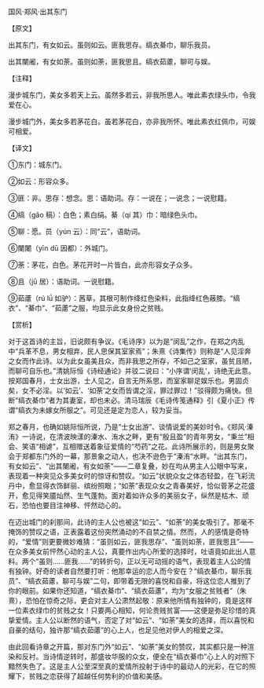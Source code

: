 

国风·郑风·出其东门

【原文】

出其东门，有女如云。虽则如云。匪我思存。缟衣綦巾，聊乐我员。

出其闉阇，有女如荼。虽则如荼，匪我思且。缟衣茹藘，聊可与娱。

【注释】

漫步城东门，美女多若天上云。虽然多若云，非我所思人。唯此素衣绿头巾，令我爱在心。

漫步城门外，美女多若茅花白。虽若茅花白，亦非我所怀。唯此素衣红佩巾，可娱可相爱。

【译文】

①东门：城东门。

②如云：形容众多。

③匪：非。思存：想念。思：语助词。存：一说在；一说念；一说慰籍。

④缟（gǎo 稿）：白色；素白绢。綦（qí 其）巾：暗绿色头巾。

⑤聊：愿。员（yún 云）：同“云”，语助词。

⑥闉闍（yīn dū 因都）：外城门。

⑦荼：茅花，白色。茅花开时一片皆白，此亦形容女子众多。

⑧且（jū 居）：语助词。一说慰籍。

⑨茹藘（rú lǘ 如驴）：茜草，其根可制作绛红色染料，此指绛红色蔽膝。“缟衣”、“綦巾”、“茹藘”之服，均显示此女身份之贫贱。

【赏析】

对于这首诗的主旨，旧说颇有争议。《毛诗序》以为是“闵乱”之作，在郑之内乱中“兵革不息，男女相弃，民人思保其室家焉”；朱熹《诗集传》则称是“人见淫奔之女而作此诗。以为此女虽美且众，而非我思之所存，不如己之室家，虽贫且陋，而聊可自乐也。”清姚际恒《诗经通论》并驳二说曰：“小序谓‘闵乱’，诗绝无此意。按郑国春月，士女出游，士人见之，自言无所系思，而室家聊足娱乐也。男固贞矣，女不必淫。以‘如云’、‘如荼’之女而皆谓之淫，罪过罪过！”驳得颇为痛快。但断“缟衣綦巾”者为其妻室，却也未必。清马瑞辰《毛诗传笺通释》引《夏小正》传谓“缟衣为未嫁女所服之”。可见还是定为恋人，较为妥当。

郑之春月，也确如姚际恒所说，乃是“士女出游”、谈情说爱的美妙时令。《郑风·溱洧》一诗说，在清波映漾的溱水、洧水之畔，更有“殷且盈”的青年男女，“秉兰”相会、笑语“相谑”，互相赠送着象征爱情的“芍药”之花。此诗所展示的，则是男女聚会于郑都东门外的一幕，那景象之动人，也决不逊色于“溱洧”水畔。“出其东门，有女如云”、“出其闉阇，有女如荼”——二章复叠，妙在均从男主人公眼中写来，表现着一种突见众多美女时的惊讶和赞叹。“如云”状貌众女之体态轻盈，在飞彩流丹中，愈显得衣饰鲜丽、缤纷照眼；“如荼”表现众女之青春美好，恰似菅茅之花盛开，愈见得笑靥灿然、生气蓬勃。面对着如许众多的美丽女子，纵然是枯木、顽石，恐怕也要目注神移、怦然动心的。

在迈出城门的刹那间，此诗的主人公也被这“如云”、“如荼”的美女吸引了。那毫不掩饰的赞叹之语，正表露着这份突然涌动的不自禁之情。然而，人的感情是奇特的，“爱情”则更要微妙难猜：“虽则如云，匪我思存”、“虽则如荼，匪我思且”——在众多美女前怦然心动的主人公，真要作出内心所爱的选择时，吐语竟如此出人意料。两个“虽则……匪我……”的转折句，正以无可动摇的语气，表现着主人公的情有独钟。好奇的读者自然要打听：他那幸运的恋人而今安在？“缟衣綦巾，聊乐我员”、“缟衣茹藘，聊可与娱”二句，即带着无限的喜悦和自豪，将这位恋人推到了你的眼前。如果你还知道，“缟衣綦巾”、“缟衣茹藘”，均为“女服之贫贱者”（朱熹），恐怕在惊奇之际，更会对主人公肃然起敬：原来他所情有独钟的，竟是这样一位素衣绿巾的贫贱之女！只要两心相知，何论贵贱贫富——这便是弥足珍惜的真挚爱情。主人公以断然的语气，否定了对“如云”、“如荼”美女的选择，而以喜悦和自豪的结句，独许那“缟衣茹藘”的心上人，也足见他对伊人的相爱之深。

由此回看诗章之开篇，那对东门外“如云”、“如荼”美女的赞叹，其实都只是一种渲染和反衬。当诗情逆转时，那盛妆华服的众女，便全在“缟衣綦巾”心上人的对照下黯然失色了。这是主人公至深至真的爱情所投射于诗中的最动人的光彩，在它的照耀下，贫贱之恋获得了超越任何势利的价值和美感。

